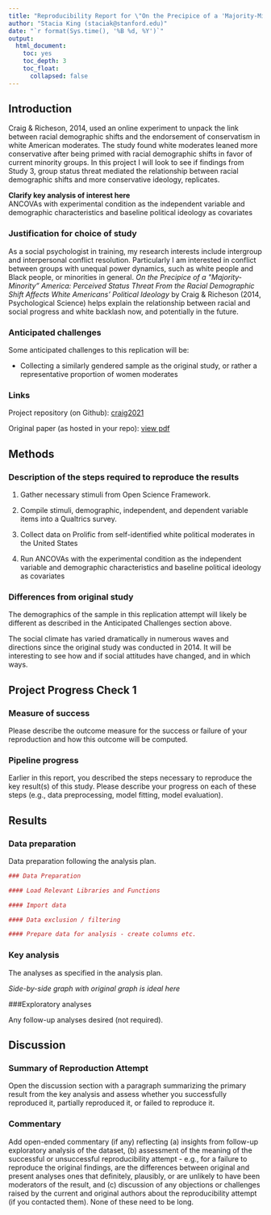 ```yaml
---
title: "Reproducibility Report for \"On the Precipice of a 'Majority-Minority' America: Perceived Status Threat From the Racial Demographic Shift Affects White Americans’ Political Ideology\" by Craig & Richeson (2014, Psychological Science)"
author: "Stacia King (staciak@stanford.edu)"
date: "`r format(Sys.time(), '%B %d, %Y')`"
output:
  html_document:
    toc: yes
    toc_depth: 3
    toc_float:
      collapsed: false
---
```


<!-- Reproducibility reports should all use this template to standardize reporting across projects. These reports will be public supplementary materials that accompany the summary report(s) of the aggregate results. -->

## Introduction

Craig & Richeson, 2014, used an online experiment to unpack the link between  racial demographic shifts and the endorsement of conservatism in white American moderates. The study found white moderates leaned more conservative after being primed with racial demographic shifts in favor of current minority groups. In this project I will look to see if findings from Study 3, group status threat mediated the relationship between racial demographic shifts and more conservative ideology, replicates. 

**Clarify key analysis of interest here**  
ANCOVAs with experimental condition as the independent variable and demographic characteristics and baseline political ideology as 
covariates

### Justification for choice of study

As a social psychologist in training, my research interests include intergroup and interpersonal conflict resolution. Particularly I am interested in conflict between groups with unequal power dynamics, such as white people and Black people, or minorities in general. *On the Precipice of a \"Majority-Minority\” America: Perceived Status Threat From the Racial Demographic Shift Affects White Americans’ Political Ideology* by Craig & Richeson (2014, Psychological Science) helps explain the relationship between racial and social progress and white backlash now, and potentially in the future.


### Anticipated challenges

Some anticipated challenges to this replication will be:

* Collecting a similarly gendered sample as the original study, or rather a representative proportion of women moderates

### Links

Project repository (on Github): [craig2021](https://github.com/psych251/craig2021.git)

Original paper (as hosted in your repo): [view pdf](https://github.com/psych251/craig2014/blob/1af6af3af7d70e11185a62bc317543f77e10cde1/original_paper.pdf)

## Methods

### Description of the steps required to reproduce the results

1. Gather necessary stimuli from Open Science Framework.

2. Compile stimuli, demographic, independent, and dependent variable items into a Qualtrics survey.

3. Collect data on Prolific from self-identified white political moderates in the United States

4. Run ANCOVAs with the experimental condition as the independent variable and demographic characteristics and baseline political ideology as covariates

### Differences from original study

The demographics of the sample in this replication attempt will likely be different as described in the Anticipated Challenges section above.

The social climate has varied dramatically in numerous waves and directions since the original study was conducted in 2014. It will be interesting to see how and if social attitudes have changed, and in which ways.

## Project Progress Check 1

### Measure of success

Please describe the outcome measure for the success or failure of your reproduction and how this outcome will be computed.


### Pipeline progress

Earlier in this report, you described the steps necessary to reproduce the key result(s) of this study. Please describe your progress on each of these steps (e.g., data preprocessing, model fitting, model evaluation).


## Results

### Data preparation

Data preparation following the analysis plan.
	
```r
### Data Preparation

#### Load Relevant Libraries and Functions

#### Import data

#### Data exclusion / filtering

#### Prepare data for analysis - create columns etc.
```

### Key analysis

The analyses as specified in the analysis plan.  

*Side-by-side graph with original graph is ideal here*

###Exploratory analyses

Any follow-up analyses desired (not required).  

## Discussion

### Summary of Reproduction Attempt

Open the discussion section with a paragraph summarizing the primary result from the key analysis and assess whether you successfully reproduced it, partially reproduced it, or failed to reproduce it.  

### Commentary

Add open-ended commentary (if any) reflecting (a) insights from follow-up exploratory analysis of the dataset, (b) assessment of the meaning of the successful or unsuccessful reproducibility attempt - e.g., for a failure to reproduce the original findings, are the differences between original and present analyses ones that definitely, plausibly, or are unlikely to have been moderators of the result, and (c) discussion of any objections or challenges raised by the current and original authors about the reproducibility attempt (if you contacted them).  None of these need to be long.
